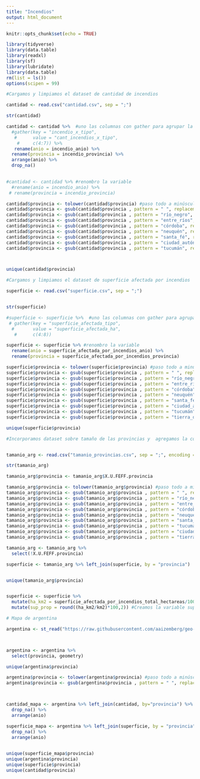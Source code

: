 ```yaml
---
title: "Incendios"
output: html_document
---
```


```r
knitr::opts_chunk$set(echo = TRUE)
```

```r
library(tidyverse)
library(data.table)
library(readxl)
library(sf)
library(lubridate)
library(data.table)
rm(list = ls())
options(scipen = 99)

```

```r
#Cargamos y limpiamos el dataset de cantidad de incendios

cantidad <- read.csv("cantidad.csv", sep = ";")

str(cantidad)

cantidad <- cantidad %>%  #uno las columnas con gather para agrupar la data en tidy format
  #gather(key = "incendio_x_tipo",
   #      value = "cant_incendios_x_tipo",
    #     c(4:7)) %>% 
   rename(anio = incendio_anio) %>% 
  rename(provincia = incendio_provincia) %>% 
  arrange(anio) %>% 
  drop_na()
  

#cantidad <- cantidad %>% #renombro la variable
  #rename(anio = incendio_anio) %>% 
 # rename(provincia = incendio_provincia)

cantidad$provincia <- tolower(cantidad$provincia) #paso todo a minúscula
cantidad$provincia <- gsub(cantidad$provincia , pattern = " ", replacement = "_") #reemplazo espacios por _
cantidad$provincia <- gsub(cantidad$provincia , pattern = "río_negro", replacement = "rio_negro")
cantidad$provincia <- gsub(cantidad$provincia , pattern = "entre_ríos", replacement = "entre_rios")
cantidad$provincia <- gsub(cantidad$provincia , pattern = "córdoba", replacement = "cordoba")
cantidad$provincia <- gsub(cantidad$provincia , pattern = "neuquén", replacement = "neuquen")
cantidad$provincia <- gsub(cantidad$provincia , pattern = "santa_fé", replacement = "santa_fe")
cantidad$provincia <- gsub(cantidad$provincia , pattern = "ciudad_autónoma_de_buenos_aires", replacement = "caba")
cantidad$provincia <- gsub(cantidad$provincia , pattern = "tucumán", replacement = "tucuman")



unique(cantidad$provincia)

```

```r
#Cargamos y limpiamos el dataset de superficie afectada por incendios

superficie <- read.csv("superficie.csv", sep = ";")


str(superficie)

#superficie <- superficie %>%  #uno las columnas con gather para agrupar la data en tidy format
 # gather(key = "superficie_afectada_tipo",
  #       value = "superficie_afectada_ha",
   #      c(4:8))

superficie <- superficie %>% #renombro la variable
  rename(anio = superficie_afectada_por_incendios_anio) %>% 
  rename(provincia = superficie_afectada_por_incendios_provincia)

superficie$provincia <- tolower(superficie$provincia) #paso todo a minúscula
superficie$provincia <- gsub(superficie$provincia , pattern = " ", replacement = "_") #reemplazo espacios por _
superficie$provincia <- gsub(superficie$provincia , pattern = "río_negro", replacement = "rio_negro")
superficie$provincia <- gsub(superficie$provincia , pattern = "entre_ríos", replacement = "entre_rios")
superficie$provincia <- gsub(superficie$provincia , pattern = "córdoba", replacement = "cordoba")
superficie$provincia <- gsub(superficie$provincia , pattern = "neuquén", replacement = "neuquen")
superficie$provincia <- gsub(superficie$provincia , pattern = "santa_fé", replacement = "santa_fe")
superficie$provincia <- gsub(superficie$provincia , pattern = "ciudad_autónoma_de_buenos_aires", replacement = "caba")
superficie$provincia <- gsub(superficie$provincia , pattern = "tucumán", replacement = "tucuman")
superficie$provincia <- gsub(superficie$provincia , pattern = "tierra_del_fuego,_antártida_e_islas_del_atlántico_sur", replacement = "tierra_del_fuego")

unique(superficie$provincia)

```


```r
#Incorporamos dataset sobre tamaño de las provincias y  agregamos la columna al dataset de superficie afectada


tamanio_arg <- read.csv("tamanio_provincias.csv", sep = ";", encoding = "UTF-8")

str(tamanio_arg)

tamanio_arg$provincia <- tamanio_arg$X.U.FEFF.provincia

tamanio_arg$provincia <- tolower(tamanio_arg$provincia) #paso todo a minúscula
tamanio_arg$provincia <- gsub(tamanio_arg$provincia , pattern = " ", replacement = "_") #reemplazo 
tamanio_arg$provincia <- gsub(tamanio_arg$provincia , pattern = "río_negro", replacement = "rio_negro")
tamanio_arg$provincia <- gsub(tamanio_arg$provincia , pattern = "entre_ríos", replacement = "entre_rios")
tamanio_arg$provincia <- gsub(tamanio_arg$provincia , pattern = "córdoba", replacement = "cordoba")
tamanio_arg$provincia <- gsub(tamanio_arg$provincia , pattern = "neuquén", replacement = "neuquen")
tamanio_arg$provincia <- gsub(tamanio_arg$provincia , pattern = "santa_fé", replacement = "santa_fe")
tamanio_arg$provincia <- gsub(tamanio_arg$provincia , pattern = "tucumán", replacement = "tucuman")
tamanio_arg$provincia <- gsub(tamanio_arg$provincia , pattern = "ciudad_autónoma_de_buenos_aires", replacement = "caba")
tamanio_arg$provincia <- gsub(tamanio_arg$provincia , pattern = "tierra_del_fuego,_antártida_e_islas_del_atlántico_sur", replacement = "tierra_del_fuego")

tamanio_arg <- tamanio_arg %>% 
  select(!X.U.FEFF.provincia)

superficie <- tamanio_arg %>% left_join(superficie, by = "provincia")


unique(tamanio_arg$provincia)


superficie <- superficie %>% 
  mutate(ha_km2 = superficie_afectada_por_incendios_total_hectareas/100) %>% 
  mutate(sup_prop = round((ha_km2/km2)*100,2)) #Creamos la variable sup_prop para normalizar la prop de Ha afectadas, redondeamos a 2 decimales
```


```r
# Mapa de argentina

argentina <- st_read("https://raw.githubusercontent.com/aaizemberg/geo-data/gh-pages/ar/provincias_indec_2010.geojson")



argentina <- argentina %>% 
  select(provincia, geometry) 

unique(argentina$provincia)

argentina$provincia <- tolower(argentina$provincia) #paso todo a minúscula
argentina$provincia <- gsub(argentina$provincia , pattern = " ", replacement = "_") #reemplazo espacios por _



cantidad_mapa <- argentina %>% left_join(cantidad, by="provincia") %>% 
  drop_na() %>% 
  arrange(anio)

superficie_mapa <- argentina %>% left_join(superficie, by = "provincia") %>% 
  drop_na() %>% 
  arrange(anio) 
  


```


```r
unique(superficie_mapa$provincia)
unique(argentina$provincia)
unique(superficie$provincia)
unique(cantidad$provincia)

```

